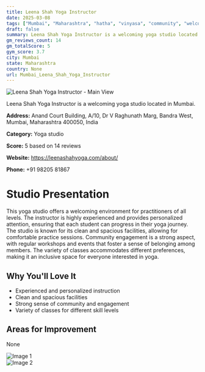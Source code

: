 ```yaml
---
title: Leena Shah Yoga Instructor
date: 2025-03-08
tags: ["Mumbai", "Maharashtra", "hatha", "vinyasa", "community", "welcoming", "Mumbai"]  
draft: false
summary: Leena Shah Yoga Instructor is a welcoming yoga studio located in Mumbai.
gm_reviews_count: 14
gm_totalScore: 5
gym_score: 3.7
city: Mumbai
state: Maharashtra
country: None
url: Mumbai_Leena_Shah_Yoga_Instructor
---
```


<div className="aspect-[16/9] relative my-8">
  <img 
    src="https://streetviewpixels-pa.googleapis.com/v1/thumbnail?panoid=bkLGumI-_cVdFG76dpD-AQ&cb_client=maps_sv.tactile.gps&w=203&h=100&yaw=145.12341&pitch=0&thumbfov=100"
    alt="Leena Shah Yoga Instructor - Main View"
    className="object-cover absolute inset-0 w-full h-full rounded-lg"
  />
</div>

Leena Shah Yoga Instructor is a welcoming yoga studio located in Mumbai.

**Address:** Anand Court Building, A/10, Dr V Raghunath Marg, Bandra West, Mumbai, Maharashtra 400050, India

**Category:** Yoga studio

**Score:** 5 based on 14 reviews

**Website:** https://leenashahyoga.com/about/

**Phone:** +91 98205 81867

# Studio Presentation

This yoga studio offers a welcoming environment for practitioners of all levels. The instructor is highly experienced and provides personalized attention, ensuring that each student can progress in their yoga journey. The studio is known for its clean and spacious facilities, allowing for comfortable practice sessions. Community engagement is a strong aspect, with regular workshops and events that foster a sense of belonging among members.
The variety of classes accommodates different preferences, making it an inclusive space for everyone interested in yoga.

## Why You'll Love It

- Experienced and personalized instruction
- Clean and spacious facilities
- Strong sense of community and engagement
- Variety of classes for different skill levels

## Areas for Improvement

None

<div className="grid grid-cols-1 xl:grid-cols-2 gap-4 my-8">
<div className="aspect-[4/3] relative"><img src="https://lh5.googleusercontent.com/p/AF1QipOIaXXzeEvMwO3ft6yU8akiWEcvKRDXzeGcs_2-=w1920-h1080-k-no" alt="Image 1" className="object-cover absolute inset-0 w-full h-full rounded-lg" /></div>
<div className="aspect-[4/3] relative"><img src="https://lh5.googleusercontent.com/p/AF1QipOVO9Jxqh4-oTPHzvRk01nvbXoeu8KtVfnjgcpS=w1920-h1080-k-no" alt="Image 2" className="object-cover absolute inset-0 w-full h-full rounded-lg" /></div>
</div>